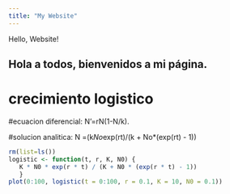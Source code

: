 ```yaml
---
title: "My Website"
---
```


Hello, Website!

## Hola a todos, bienvenidos a mi página.



# crecimiento logistico

#ecuacion diferencial: N'=rN(1-N/k).

#solucion analitica: N =(k*No*exp(rt)/(k + No*(exp(rt) - 1))



```r
rm(list=ls())
logistic <- function(t, r, K, N0) {
   K * N0 * exp(r * t) / (K + N0 * (exp(r * t) - 1))
   }
plot(0:100, logistic(t = 0:100, r = 0.1, K = 10, N0 = 0.1))
```
